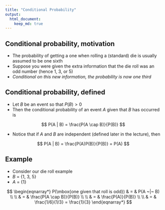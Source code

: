 ```yaml
---
title: "Conditional Probability"
output: 
  html_document:
    keep_md: true
---
```


## Conditional probability, motivation

- The probability of getting a one when rolling a (standard) die is usually assumed to be one sixth
- Suppose you were given the extra information that the die roll was an odd number (hence 1, 3, or 5)
- _Conditional on this new information, the probability is now one third_

## Conditional probability, defined

- Let $B$ be an event so that $P(B) > 0$
- Then the conditional probability of an event $A$ given that $B$ has occurred is

$$
P(A | B) = \frac{P(A \cap B)}{P(B)}
$$

- Notice that if $A$ and $B$ are independent (defined later in the lecture), then

$$
P(A | B) = \frac{P(A)P(B)}{P(B)} = P(A)
$$

## Example

- Consider our die roll example
- $B$ = {1, 3, 5}
- $A$ = {1}

$$
\begin{eqnarray*}
P(\mbox{one given that roll is odd}) & = & P(A ~|~ B) \\ \\
    & = & \frac{P(A \cap B)}{P(B)} \\ \\
    & = & \frac{P(A)}{P(B)} \\ \\
    & = & \frac{1/6}{1/3} = \frac{1}{3}
\end{eqnarray*}
$$